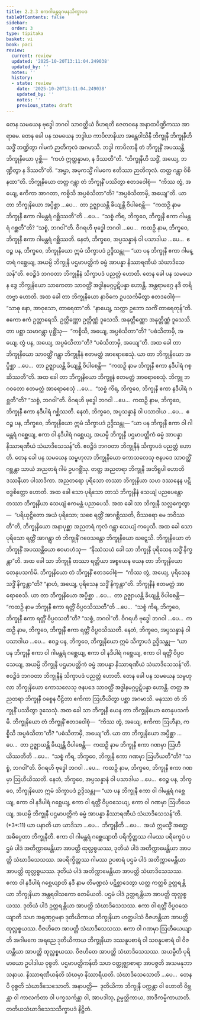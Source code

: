 ```yaml
---
title: 2.2.3 ဧကဂါမန္တရဂမနသိက္ခာပဒ
tableOfContents: false
sidebar:
  order: 3
type: tipitaka
basket: vi
book: paci
review:
  current: review
  updated: '2025-10-20T13:11:04.249038'
  updated_by: ''
  notes: ''
  history:
  - state: review
    date: '2025-10-20T13:11:04.249038'
    updated_by: ''
    notes: ''
    previous_state: draft
---
```



<DynamicBreadcrumb />


<ReviewStatus review={frontmatter.review} showDetails={true} />

<HypothesisAnnotation frontmatter={frontmatter} />

<Division number="687" book="paci" e="ch" v="2" p="293">

<Paragraph number="2245" book="paci">
တေန သမယေန ဗုဒ္ဓေါ ဘဂဝါ သာဝတ္ထိယံ ဝိဟရတိ ဇေတဝနေ အနာထပိဏ္ဍိကဿ အာရာမေ. တေန ခေါ ပန သမယေန ဘဒ္ဒါယ ကာပိလာနိယာ အန္တေဝါသိနီ ဘိက္ခုနီ ဘိက္ခုနီဟိ သဒ္ဓိံ ဘဏ္ဍိတွာ ဂါမကံ ဉာတိကုလံ အဂမာသိ. ဘဒ္ဒါ ကာပိလာနီ တံ ဘိက္ခုနိံ အပဿန္တီ ဘိက္ခုနိယော ပုစ္ဆိ—  “ကဟံ ဣတ္ထန္နာမာ, န ဒိဿတီ”တိ. “ဘိက္ခုနီဟိ သဒ္ဓိံ, အယျေ, ဘဏ္ဍိတွာ န ဒိဿတီ”တိ. “အမ္မာ, အမုကသ္မိံ ဂါမကေ ဧတိဿာ ဉာတိကုလံ. တတ္ထ ဂန္တွာ ဝိစိနထာ”တိ. ဘိက္ခုနိယော တတ္ထ ဂန္တွာ တံ ဘိက္ခုနိံ ပဿိတွာ ဧတဒဝေါစုံ—  “ကိဿ တွံ, အယျေ, ဧကိကာ အာဂတာ, ကစ္စိသိ အပ္ပဓံသိတာ”တိ? “အပ္ပဓံသိတာမှိ, အယျေ”တိ.
</Paragraph>

<Paragraph number="2246" book="paci">
ယာ တာ ဘိက္ခုနိယော အပ္ပိစ္ဆာ …ပေ…  တာ ဥဇ္ဈာယန္တိ ခိယျန္တိ ဝိပါစေန္တိ—  “ကထဉှိ နာမ ဘိက္ခုနီ ဧကာ ဂါမန္တရံ ဂစ္ဆိဿတီ”တိ …ပေ…  “သစ္စံ ကိရ, ဘိက္ခဝေ, ဘိက္ခုနီ ဧကာ ဂါမန္တရံ ဂစ္ဆတီ”တိ? “သစ္စံ, ဘဂဝါ”တိ. ဝိဂရဟိ ဗုဒ္ဓေါ ဘဂဝါ …ပေ…  ကထဉှိ နာမ, ဘိက္ခဝေ, ဘိက္ခုနီ ဧကာ ဂါမန္တရံ ဂစ္ဆိဿတိ. နေတံ, ဘိက္ခဝေ, အပ္ပသန္နာနံ ဝါ ပသာဒါယ …ပေ…  ဧဝဉ္စ ပန, ဘိက္ခဝေ, ဘိက္ခုနိယော ဣမံ သိက္ခာပဒံ ဥဒ္ဒိသန္တု—
</Paragraph>

<Paragraph number="2247" book="paci">
<Emphasis>“ယာ ပန ဘိက္ခုနီ ဧကာ ဂါမန္တရံ ဂစ္ဆေယျ, အယမ္ပိ ဘိက္ခုနီ ပဌမာပတ္တိကံ ဓမ္မံ အာပန္နာ နိဿာရဏီယံ သံဃာဒိသေသန်”</Emphasis>တိ.
</Paragraph>

<Paragraph number="2248" book="paci">
ဧဝဉ္စိဒံ ဘဂဝတာ ဘိက္ခုနီနံ သိက္ခာပဒံ ပညတ္တံ ဟောတိ.
</Paragraph>

</Division>
<Division number="688" book="paci" e="ch" v="2" p="294">

<Paragraph number="2249" book="paci">
တေန ခေါ ပန သမယေန ဒွေ ဘိက္ခုနိယော သာကေတာ သာဝတ္ထိံ အဒ္ဓါနမဂ္ဂပ္ပဋိပန္နာ ဟောန္တိ. အန္တရာမဂ္ဂေ နဒီ တရိတဗ္ဗာ ဟောတိ. အထ ခေါ တာ ဘိက္ခုနိယော နာဝိကေ ဥပသင်္ကမိတွာ ဧတဒဝေါစုံ—  “သာဓု နော, အာဝုသော, တာရေထာ”တိ. “နာယျေ, သက္ကာ ဥဘော သကိံ တာရေတုန်”တိ. ဧကော ဧကံ ဥတ္တာရေသိ. ဥတ္တိဏ္ဏော ဥတ္တိဏ္ဏံ ဒူသေသိ. အနုတ္တိဏ္ဏော အနုတ္တိဏ္ဏံ ဒူသေသိ. တာ ပစ္ဆာ သမာဂန္တွာ ပုစ္ဆိံသု—  “ကစ္စိသိ, အယျေ, အပ္ပဓံသိတာ”တိ? “ပဓံသိတာမှိ, အယျေ. တွံ ပန, အယျေ, အပ္ပဓံသိတာ”တိ? “ပဓံသိတာမှိ, အယျေ”တိ.
</Paragraph>

<Paragraph number="2250" book="paci">
အထ ခေါ တာ ဘိက္ခုနိယော သာဝတ္ထိံ ဂန္တွာ ဘိက္ခုနီနံ ဧတမတ္ထံ အာရောစေသုံ. ယာ တာ ဘိက္ခုနိယော အပ္ပိစ္ဆာ …ပေ…  တာ ဥဇ္ဈာယန္တိ ခိယျန္တိ ဝိပါစေန္တိ—  “ကထဉှိ နာမ ဘိက္ခုနီ ဧကာ နဒီပါရံ ဂစ္ဆိဿတီ”တိ. အထ ခေါ တာ ဘိက္ခုနိယော ဘိက္ခူနံ ဧတမတ္ထံ အာရောစေသုံ. ဘိက္ခူ ဘဂဝတော ဧတမတ္ထံ အာရောစေသုံ …ပေ…  “သစ္စံ ကိရ, ဘိက္ခဝေ, ဘိက္ခုနီ ဧကာ နဒီပါရံ ဂစ္ဆတီ”တိ? “သစ္စံ, ဘဂဝါ”တိ. ဝိဂရဟိ ဗုဒ္ဓေါ ဘဂဝါ …ပေ…  ကထဉှိ နာမ, ဘိက္ခဝေ, ဘိက္ခုနီ ဧကာ နဒီပါရံ ဂစ္ဆိဿတိ. နေတံ, ဘိက္ခဝေ, အပ္ပသန္နာနံ ဝါ ပသာဒါယ …ပေ…  ဧဝဉ္စ ပန, ဘိက္ခဝေ, ဘိက္ခုနိယော ဣမံ သိက္ခာပဒံ ဥဒ္ဒိသန္တု—
</Paragraph>

<Paragraph number="2251" book="paci">
<Emphasis>“ယာ ပန ဘိက္ခုနီ ဧကာ ဝါ ဂါမန္တရံ ဂစ္ဆေယျ, ဧကာ ဝါ နဒီပါရံ ဂစ္ဆေယျ, အယမ္ပိ ဘိက္ခုနီ ပဌမာပတ္တိကံ ဓမ္မံ အာပန္နာ နိဿာရဏီယံ သံဃာဒိသေသန်”</Emphasis>တိ.
</Paragraph>

<Paragraph number="2252" book="paci">
ဧဝဉ္စိဒံ ဘဂဝတာ ဘိက္ခုနီနံ သိက္ခာပဒံ ပညတ္တံ ဟောတိ.
</Paragraph>

</Division>
<Division number="689" book="paci" e="ch" v="2" p="294">

<Paragraph number="2253" book="paci">
တေန ခေါ ပန သမယေန သမ္ဗဟုလာ ဘိက္ခုနိယော ကောသလေသု ဇနပဒေ သာဝတ္ထိံ ဂစ္ဆန္တာ သာယံ အညတရံ ဂါမံ ဥပဂစ္ဆိံသု. တတ္ထ အညတရာ ဘိက္ခုနီ အဘိရူပါ ဟောတိ ဒဿနီယာ ပါသာဒိကာ. အညတရော ပုရိသော တဿာ ဘိက္ခုနိယာ သဟ ဒဿနေန ပဋိဗဒ္ဓစိတ္တော ဟောတိ. အထ ခေါ သော ပုရိသော တာသံ ဘိက္ခုနီနံ သေယျံ ပညပေန္တော တဿာ ဘိက္ခုနိယာ သေယျံ ဧကမန္တံ ပညာပေသိ. အထ ခေါ သာ ဘိက္ခုနီ သလ္လက္ခေတွာ—  “ပရိယုဋ္ဌိတော အယံ ပုရိသော; သစေ ရတ္တိံ အာဂစ္ဆိဿတိ, ဝိဿရော မေ ဘဝိဿတီ”တိ, ဘိက္ခုနိယော အနာပုစ္ဆာ အညတရံ ကုလံ ဂန္တွာ သေယျံ ကပ္ပေသိ. အထ ခေါ သော ပုရိသော ရတ္တိံ အာဂန္တွာ တံ ဘိက္ခုနိံ ဂဝေသန္တော ဘိက္ခုနိယော ဃဋ္ဋေသိ. ဘိက္ခုနိယော တံ ဘိက္ခုနိံ အပဿန္တိယော ဧဝမာဟံသု—  “နိဿံသယံ ခေါ သာ ဘိက္ခုနီ ပုရိသေန သဒ္ဓိံ နိက္ခန္တာ”တိ.
</Paragraph>

<Paragraph number="2254" book="paci">
အထ ခေါ သာ ဘိက္ခုနီ တဿာ ရတ္တိယာ အစ္စယေန ယေန တာ ဘိက္ခုနိယော တေနုပသင်္ကမိ. ဘိက္ခုနိယော တံ ဘိက္ခုနိံ ဧတဒဝေါစုံ—  “ကိဿ တွံ, အယျေ, ပုရိသေန သဒ္ဓိံ နိက္ခန္တာ”တိ? “နာဟံ, အယျေ, ပုရိသေန သဒ္ဓိံ နိက္ခန္တာ”တိ. ဘိက္ခုနီနံ ဧတမတ္ထံ အာရောစေသိ. ယာ တာ ဘိက္ခုနိယော အပ္ပိစ္ဆာ …ပေ…  တာ ဥဇ္ဈာယန္တိ ခိယျန္တိ ဝိပါစေန္တိ—  “ကထဉှိ နာမ ဘိက္ခုနီ ဧကာ ရတ္တိံ ဝိပ္ပဝသိဿတီ”တိ …ပေ…  “သစ္စံ ကိရ, ဘိက္ခဝေ, ဘိက္ခုနီ ဧကာ ရတ္တိံ ဝိပ္ပဝသတီ”တိ? “သစ္စံ, ဘဂဝါ”တိ. ဝိဂရဟိ ဗုဒ္ဓေါ ဘဂဝါ …ပေ…  ကထဉှိ နာမ, ဘိက္ခဝေ, ဘိက္ခုနီ ဧကာ ရတ္တိံ ဝိပ္ပဝသိဿတိ. နေတံ, ဘိက္ခဝေ, အပ္ပသန္နာနံ ဝါ ပသာဒါယ …ပေ…  ဧဝဉ္စ ပန, ဘိက္ခဝေ, ဘိက္ခုနိယော ဣမံ သိက္ခာပဒံ ဥဒ္ဒိသန္တု—
</Paragraph>

<Paragraph number="2255" book="paci">
<Emphasis>“ယာ ပန ဘိက္ခုနီ ဧကာ ဝါ ဂါမန္တရံ ဂစ္ဆေယျ, ဧကာ ဝါ နဒီပါရံ ဂစ္ဆေယျ, ဧကာ ဝါ ရတ္တိံ ဝိပ္ပဝသေယျ, အယမ္ပိ ဘိက္ခုနီ ပဌမာပတ္တိကံ ဓမ္မံ အာပန္နာ နိဿာရဏီယံ သံဃာဒိသေသန်”</Emphasis>တိ.
</Paragraph>

<Paragraph number="2256" book="paci">
ဧဝဉ္စိဒံ ဘဂဝတာ ဘိက္ခုနီနံ သိက္ခာပဒံ ပညတ္တံ ဟောတိ.
</Paragraph>

</Division>
<Division number="690" book="paci" e="ch" v="2" p="295">

<Paragraph number="2257" book="paci">
တေန ခေါ ပန သမယေန သမ္ဗဟုလာ ဘိက္ခုနိယော ကောသလေသု ဇနပဒေ သာဝတ္ထိံ အဒ္ဓါနမဂ္ဂပ္ပဋိပန္နာ ဟောန္တိ. တတ္ထ အညတရာ ဘိက္ခုနီ ဝစ္စေန ပီဠိတာ ဧကိကာ ဩဟီယိတွာ ပစ္ဆာ အဂမာသိ. မနုဿာ တံ ဘိက္ခုနိံ ပဿိတွာ ဒူသေသုံ. အထ ခေါ သာ ဘိက္ခုနီ ယေန တာ ဘိက္ခုနိယော တေနုပသင်္ကမိ. ဘိက္ခုနိယော တံ ဘိက္ခုနိံ ဧတဒဝေါစုံ—  “ကိဿ တွံ, အယျေ, ဧကိကာ ဩဟီနာ, ကစ္စိသိ အပ္ပဓံသိတာ”တိ? “ပဓံသိတာမှိ, အယျေ”တိ.
</Paragraph>

<Paragraph number="2258" book="paci">
ယာ တာ ဘိက္ခုနိယော အပ္ပိစ္ဆာ …ပေ…  တာ ဥဇ္ဈာယန္တိ ခိယျန္တိ ဝိပါစေန္တိ—  ကထဉှိ နာမ ဘိက္ခုနီ ဧကာ ဂဏမှာ ဩဟီယိဿတီတိ …ပေ…  “သစ္စံ ကိရ, ဘိက္ခဝေ, ဘိက္ခုနီ ဧကာ ဂဏမှာ ဩဟီယတီ”တိ? “သစ္စံ, ဘဂဝါ”တိ. ဝိဂရဟိ ဗုဒ္ဓေါ ဘဂဝါ …ပေ…  ကထဉှိ နာမ, ဘိက္ခဝေ, ဘိက္ခုနီ ဧကာ ဂဏမှာ ဩဟီယိဿတိ. နေတံ, ဘိက္ခဝေ, အပ္ပသန္နာနံ ဝါ ပသာဒါယ …ပေ…  ဧဝဉ္စ ပန, ဘိက္ခဝေ, ဘိက္ခုနိယော ဣမံ သိက္ခာပဒံ ဥဒ္ဒိသန္တု—
</Paragraph>

</Division>
<Division number="691" book="paci" e="ch" v="2" p="296">

<Paragraph number="2259" book="paci">
<Emphasis>“ယာ ပန ဘိက္ခုနီ ဧကာ ဝါ ဂါမန္တရံ ဂစ္ဆေယျ, ဧကာ ဝါ နဒီပါရံ ဂစ္ဆေယျ, ဧကာ ဝါ ရတ္တိံ ဝိပ္ပဝသေယျ, ဧကာ ဝါ ဂဏမှာ ဩဟီယေယျ, အယမ္ပိ ဘိက္ခုနီ ပဌမာပတ္တိကံ ဓမ္မံ အာပန္နာ နိဿာရဏီယံ သံဃာဒိသေသန်”</Emphasis>တိ. (*3*:<Emphasis>11</Emphasis>)
</Paragraph>

</Division>
<Division number="692" book="paci" e="ch" v="2" p="296">

<Paragraph number="2260" book="paci">
<Emphasis>ယာ ပနာ</Emphasis>တိ ယာ ယာဒိသာ …ပေ…  <Emphasis>ဘိက္ခုနီ</Emphasis>တိ …ပေ…  အယံ ဣမသ္မိံ အတ္ထေ အဓိပ္ပေတာ ဘိက္ခုနီတိ.
</Paragraph>

<Paragraph number="2261" book="paci">
<Emphasis>ဧကာ ဝါ ဂါမန္တရံ ဂစ္ဆေယျာ</Emphasis>တိ ပရိက္ခိတ္တဿ ဂါမဿ ပရိက္ခေပံ ပဌမံ ပါဒံ အတိက္ကာမေန္တိယာ အာပတ္တိ ထုလ္လစ္စယဿ, ဒုတိယံ ပါဒံ အတိက္ကာမေန္တိယာ အာပတ္တိ သံဃာဒိသေသဿ.
</Paragraph>

<Paragraph number="2262" book="paci">
အပရိက္ခိတ္တဿ ဂါမဿ ဥပစာရံ ပဌမံ ပါဒံ အတိက္ကာမေန္တိယာ အာပတ္တိ ထုလ္လစ္စယဿ. ဒုတိယံ ပါဒံ အတိက္ကာမေန္တိယာ အာပတ္တိ သံဃာဒိသေသဿ.
</Paragraph>

<Paragraph number="2263" book="paci">
<Emphasis>ဧကာ ဝါ နဒီပါရံ ဂစ္ဆေယျာ</Emphasis>တိ နဒီ နာမ တိမဏ္ဍလံ ပဋိစ္ဆာဒေတွာ ယတ္ထ ကတ္ထစိ ဥတ္တရန္တိယာ ဘိက္ခုနိယာ အန္တရဝါသကော တေမိယတိ. ပဌမံ ပါဒံ ဥတ္တရန္တိယာ အာပတ္တိ ထုလ္လစ္စယဿ. ဒုတိယံ ပါဒံ ဥတ္တရန္တိယာ အာပတ္တိ သံဃာဒိသေသဿ.
</Paragraph>

<Paragraph number="2264" book="paci">
<Emphasis>ဧကာ ဝါ ရတ္တိံ ဝိပ္ပဝသေယျာ</Emphasis>တိ သဟ အရုဏုဂ္ဂမနာ ဒုတိယိကာယ ဘိက္ခုနိယာ ဟတ္ထပါသံ ဝိဇဟန္တိယာ အာပတ္တိ ထုလ္လစ္စယဿ. ဝိဇဟိတေ အာပတ္တိ သံဃာဒိသေသဿ.
</Paragraph>

<Paragraph number="2265" book="paci">
<Emphasis>ဧကာ ဝါ ဂဏမှာ ဩဟီယေယျာ</Emphasis>တိ အဂါမကေ အရညေ ဒုတိယိကာယ ဘိက္ခုနိယာ ဒဿနူပစာရံ ဝါ သဝနူပစာရံ ဝါ ဝိဇဟန္တိယာ အာပတ္တိ ထုလ္လစ္စယဿ. ဝိဇဟိတေ အာပတ္တိ သံဃာဒိသေသဿ.
</Paragraph>

<Paragraph number="2266" book="paci">
<Emphasis>အယမ္ပီ</Emphasis>တိ ပုရိမာယော ဥပါဒါယ ဝုစ္စတိ.
</Paragraph>

<Paragraph number="2267" book="paci">
<Emphasis>ပဌမာပတ္တိကန်</Emphasis>တိ သဟ ဝတ္ထုဇ္ဈာစာရာ အာပဇ္ဇတိ အသမနုဘာသနာယ.
</Paragraph>

<Paragraph number="2268" book="paci">
<Emphasis>နိဿာရဏီယန်</Emphasis>တိ သံဃမှာ နိဿာရီယတိ.
</Paragraph>

<Paragraph number="2269" book="paci">
<Emphasis>သံဃာဒိသေသော</Emphasis>တိ …ပေ…  တေနပိ ဝုစ္စတိ သံဃာဒိသေသောတိ.
</Paragraph>

</Division>
<Division number="693" book="paci" e="ch" v="2" p="296">

<Paragraph number="2270" book="paci">
အနာပတ္တိ—  ဒုတိယိကာ ဘိက္ခုနီ ပက္ကန္တာ ဝါ ဟောတိ ဝိဗ္ဘန္တာ ဝါ ကာလင်္ကတာ ဝါ ပက္ခသင်္ကန္တာ ဝါ, အာပဒါသု, ဥမ္မတ္တိကာယ, အာဒိကမ္မိကာယာတိ.

</Paragraph>
</Division>

<Paragraph number="2271" type="center" book="paci">
တတိယသံဃာဒိသေသသိက္ခာပဒံ နိဋ္ဌိတံ.
</Paragraph>